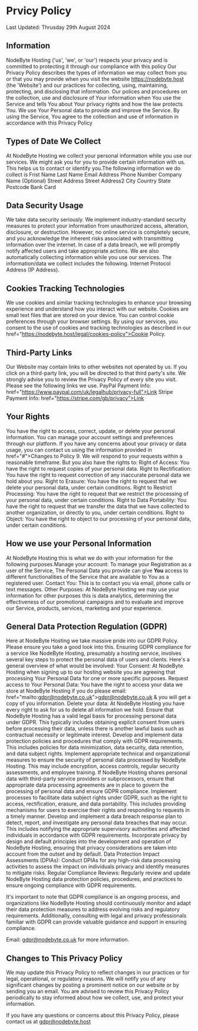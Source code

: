 # Prvicy Policy

Last Updated: Thrusday 29th August 2024
## Information

NodeByte Hosting ('us', 'we', or 'our') respects your privacy and is committed to protecting it through our compliance with this policy
Our Privacy Policy describes the types of information we may collect from you or that you may provide when you visit the website https://nodebyte.host (the 'Website') and our practices for collecting, using, maintaining, protecting, and disclosing that information. Our polices and procedures on the collection, use and disclosure of Your information when You use the Service and tells You about Your privacy rights and how the law protects You.
We use Your Personal data to provide and improve the Service. By using the Service, You agree to the collection and use of information in accordance with this Privacy Policy

## Types of Date We Collect

At NodeByte Hosting we collect your personal information while you use our services. We might ask you for you to provide certain information with us. This helps us to contact or identify you.The following information we do collect is
Frist Name Last Name
Email Address
Phone Number
Company Name (Optional)
Street Address
Street Address2
City
Country
State
Postcode
Bank Card

## Data Security Usage

We take data security seriously. We implement industry-standard security measures to protect your information from unauthorized access, alteration, disclosure, or destruction. However, no online service is completely secure, and you acknowledge the inherent risks associated with transmitting information over the internet. In case of a data breach, we will promptly notify affected users and take appropriate actions.&nbsp;We are also automatically collecting information while you use our services. The information/data we collect includes the following. Internet Protocol Address (IP Address).

## Cookies Tracking Technologies

We use cookies and similar tracking technologies to enhance your browsing experience and understand how you interact with our website. Cookies are small text files that are stored on your device. You can control cookie preferences through your browser settings. By using our services, you consent to the use of cookies and tracking technologies as described in our  href="https://nodebyte.host/legal/cookies-policy">Cookie Policy.

## Third-Party Links

Our Website may contain links to other websites not operated by us. If you click on a third-party link, you will be directed to that third party&apos;s site. We strongly advise you to review the Privacy Policy of every site you visit. Please see the following links we use.
PayPal Payment Info:  href="https://www.paypal.com/uk/legalhub/privacy-full">Link 
Stripe Payment Info:  href="https://stripe.com/gb/privacy">Link 

## Your Rights

You have the right to access, correct, update, or delete your personal information. You can manage your account settings and preferences through our platform. If you have any concerns about your privacy or data usage, you can contact us using the information provided in  href="#">Changes to Policy 9. We will respond to your requests within a reasonable timeframe. But you also have the rights to:
Right of Access: You have the right to request copies of your personal data.
Right to Rectification: You have the right to request correction of any inaccurate personal data we hold about you.
Right to Erasure: You have the right to request that we delete your personal data, under certain conditions.
Right to Restrict Processing: You have the right to request that we restrict the processing of your personal data, under certain conditions.
Right to Data Portability: You have the right to request that we transfer the data that we have collected to another organization, or directly to you, under certain conditions.
Right to Object: You have the right to object to our processing of your personal data, under certain conditions.


## How we use your Personal Information

At NodeByte Hosting this is what we do with your information for the following purposes.Manage your account: To manage your Registration as a user of the Service, The Personal Data you provide can give <b>You</b>&nbsp;access to different functionalities of the Service that&nbsp;are available to You as a registered user.
Contact You: This is to contact you via email, phone calls or text messages.
Other Purposes: At NodeByte Hosting we may use your information for other purposes this is data analytics, determining the effectiveness of our promotional campaigns and to evaluate and improve our Service, products, services, marketing and your experience.

## General Data Protection Regulation (GDPR)

Here at NodeByte Hosting we take massive pride into our GDPR Policy. Please ensure you take a good look into this.
Ensuring GDPR compliance for a service like NodeByte Hosting, presumably a hosting service, involves several key steps to protect the personal data of users and clients. Here&apos;s a general overview of what would be involved:
Your Consent: At NodeByte Hosting when signing up to our hosting website you are agreeing that processing Your Personal Data for one or more specific purposes. 
Request access to Your Personal Data: You have the right to access your data we store at NodeByte Hosting if you do please email:  href="mailto:gdpr@nodebyte.co.uk">gdpr@nodebyte.co.uk &amp; you will get a copy of you information.
Delete your data: At NodeByte Hosting you have every right to ask for us to delete all information we hold.
Ensure that NodeByte Hosting has a valid legal basis for processing personal data under GDPR. This typically includes obtaining explicit consent from users before processing their data, unless there is another lawful basis such as contractual necessity or legitimate interest.
Develop and implement data protection policies and procedures that comply with GDPR requirements. This includes policies for data minimization, data security, data retention, and data subject rights.
Implement appropriate technical and organizational measures to ensure the security of personal data processed by NodeByte Hosting. This may include encryption, access controls, regular security assessments, and employee training.
If NodeByte Hosting shares personal data with third-party service providers or subprocessors, ensure that appropriate data processing agreements are in place to govern the processing of personal data and ensure GDPR compliance.
Implement processes to facilitate data subject rights under GDPR, such as the right to access, rectification, erasure, and data portability. This includes providing mechanisms for users to exercise their rights and responding to requests in a timely manner.
Develop and implement a data breach response plan to detect, report, and investigate any personal data breaches that may occur. This includes notifying the appropriate supervisory authorities and affected individuals in accordance with GDPR requirements.
Incorporate privacy by design and default principles into the development and operation of NodeByte Hosting, ensuring that privacy considerations are taken into account from the outset and by default.
Data Protection Impact Assessments (DPIAs): Conduct DPIAs for any high-risk data processing activities to assess the impact on individuals privacy and identify measures to mitigate risks.
Regular Compliance Reviews: Regularly review and update NodeByte Hosting data protection policies, procedures, and practices to ensure ongoing compliance with GDPR requirements.   

It's important to note that GDPR compliance is an ongoing process, and organizations like NodeByte Hosting should continuously monitor and adapt their data protection measures to address evolving risks and regulatory requirements. Additionally, consulting with legal and privacy professionals familiar with GDPR can provide valuable guidance and support in ensuring compliance.

Email: gdpr@nodebyte.co.uk for more information.

## Changes to This Privacy Policy

We may update this Privacy Policy to reflect changes in our practices or for legal, operational, or regulatory reasons. We will notify you of any significant changes by posting a prominent notice on our website or by sending you an email. You are advised to review this Privacy Policy periodically to stay informed about how we collect, use, and protect your information.


If you have any questions or concerns about this Privacy Policy, please contact us at gdpr@nodebyte.host
